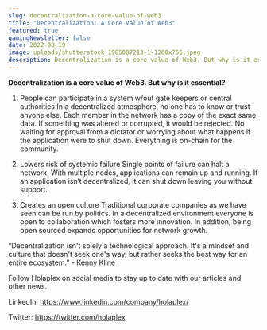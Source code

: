```yaml
---
slug: decentralization-a-core-value-of-web3
title: "Decentralization: A Core Value of Web3"
featured: true
gamingNewsletter: false
date: 2022-08-19
image: uploads/shutterstock_1985087213-1-1260x756.jpeg
description: Decentralization is a core value of Web3. But why is it essential?
---
```

**Decentralization is a core value of Web3. But why is it essential?**



1. People can participate in a system w/out gate keepers or central authorities In a decentralized atmosphere, no one has to know or trust anyone else. Each member in the network has a copy of the exact same data. If something was altered or corrupted, it would be rejected. No waiting for approval from a dictator or worrying about what happens if the application were to shut down. Everything is on-chain for the community.



2. Lowers risk of systemic failure Single points of failure can halt a network. With multiple nodes, applications can remain up and running. If an application isn’t decentralized, it can shut down leaving you without support.



3. Creates an open culture Traditional corporate companies as we have seen can be run by politics. In a decentralized environment everyone is open to collaboration which fosters more innovation. In addition, being open sourced expands opportunities for network growth.



“Decentralization isn't solely a technological approach. It's a mindset and culture that doesn't seek one's way, but rather seeks the best way for an entire ecosystem.” - Kenny Kline



Follow Holaplex on social media to stay up to date with our articles and other news.

LinkedIn: https://www.linkedin.com/company/holaplex/

Twitter: https://twitter.com/holaplex